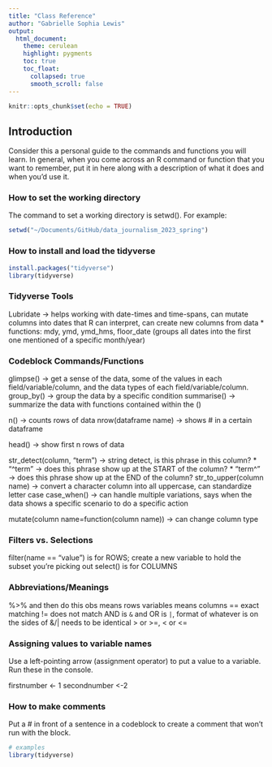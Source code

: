 ```yaml
---
title: "Class Reference"
author: "Gabrielle Sophia Lewis"
output:
  html_document:
    theme: cerulean
    highlight: pygments
    toc: true
    toc_float:
      collapsed: true
      smooth_scroll: false
---
```


```r
knitr::opts_chunk$set(echo = TRUE)
```

## Introduction

Consider this a personal guide to the commands and functions you will learn. In general, when you come across an R command or function that you want to remember, put it in here along with a description of what it does and when you'd use it.

### How to set the working directory

The command to set a working directory is setwd(). For example:

```r
setwd("~/Documents/GitHub/data_journalism_2023_spring")
```

### How to install and load the tidyverse

```r
install.packages("tidyverse")
library(tidyverse)
```

### Tidyverse Tools

Lubridate -> helps working with date-times and time-spans, can mutate columns into dates that R can interpret, can create new columns from data
  * functions: mdy, ymd, ymd_hms, floor_date (groups all dates into the first one mentioned of a specific month/year)

### Codeblock Commands/Functions

glimpse() -> get a sense of the data, some of the values in each field/variable/column, and the data types of each field/variable/column.
group_by() -> group the data by a specific condition
summarise() -> summarize the data with functions contained within the ()

n() -> counts rows of data
nrow(dataframe name) -> shows # in a certain dataframe

head() -> show first n rows of data

str_detect(column, "term") -> string detect, is this phrase in this column?
  * "^term" -> does this phrase show up at the START of the column?
  * "term^" -> does this phrase show up at the END of the column?
str_to_upper(column name) -> convert a character column into all uppercase, can standardize letter case
case_when() -> can handle multiple variations, says when the data shows a specific scenario to do a specific action
  
mutate(column name=function(column name)) -> can change column type

### Filters vs. Selections

filter(name == "value") is for ROWS; create a new variable to hold the subset you're picking out
select() is for COLUMNS

### Abbreviations/Meanings

%>% and then do this
obs means rows
variables means columns
== exact matching
!= does not match
AND is `&` and OR is `|`, format of whatever is on the sides of &/| needs to be identical
> or >=, < or <=

### Assigning values to variable names

Use a left-pointing arrow (assignment operator) to put a value to a variable. Run these in the console.

firstnumber <- 1
secondnumber <-2

### How to make comments

Put a # in front of a sentence in a codeblock to create a comment that won't run with the block.

```r
# examples
library(tidyverse)
```

